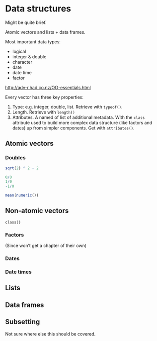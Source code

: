 # Data structures

Might be quite brief.

Atomic vectors and lists + data frames.

Most important data types:

* logical
* integer & double
* character
* date
* date time
* factor

<http://adv-r.had.co.nz/OO-essentials.html>

Every vector has three key properties:

1. Type: e.g. integer, double, list.  Retrieve with `typeof()`.
2. Length. Retrieve with `length()`
3. Attributes. A named of list of additional metadata. With the `class` 
   attribute used to build more complex data structure (like factors and 
   dates) up from simpler components. Get with `attributes()`.

## Atomic vectors

### Doubles

```r
sqrt(2) ^ 2 - 2

0/0
1/0
-1/0

mean(numeric())
```

## Non-atomic vectors

`class()`

### Factors

(Since won't get a chapter of their own)

### Dates

### Date times

## Lists

## Data frames

## Subsetting

Not sure where else this should be covered.
